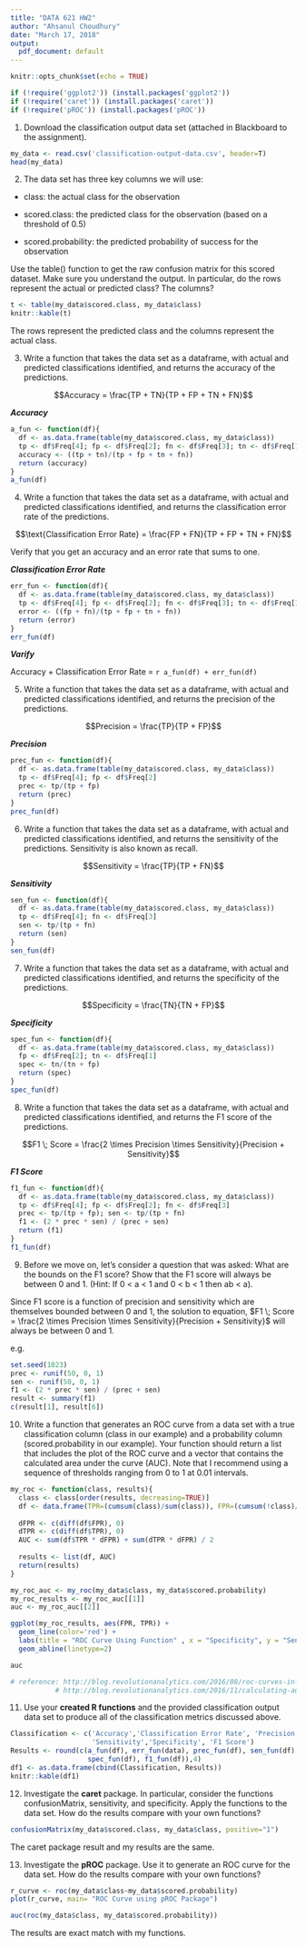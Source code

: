 ---
title: "DATA 621 HW2"
author: "Ahsanul Choudhury"
date: "March 17, 2018"
output:
  pdf_document: default
---

```{r setup, include=FALSE}
knitr::opts_chunk$set(echo = TRUE)
```


```{r, warning=FALSE, message=FALSE}
if (!require('ggplot2')) (install.packages('ggplot2'))
if (!require('caret')) (install.packages('caret'))
if (!require('pROC')) (install.packages('pROC'))
```

1.  Download the classification output data set (attached in Blackboard to the assignment).

```{r}
my_data <- read.csv('classification-output-data.csv', header=T)
head(my_data)
```


2.   The data set has three key columns we will use:

-   class: the actual class for the observation

-   scored.class: the predicted class for the observation (based on a threshold of 0.5)

-   scored.probability: the predicted probability of success for the observation

Use the table() function to get the raw confusion matrix for this scored dataset. Make sure you understand
the output. In particular, do the rows represent the actual or predicted class? The columns?


```{r}
t <- table(my_data$scored.class, my_data$class)
knitr::kable(t)
```

The rows represent the predicted class and the columns represent the actual class.

3.   Write a function that takes the data set as a dataframe, with actual and predicted classifications identified,
and returns the accuracy of the predictions.

$$Accuracy = \frac{TP + TN}{TP + FP + TN + FN}$$

***Accuracy***

```{r}
a_fun <- function(df){
  df <- as.data.frame(table(my_data$scored.class, my_data$class))
  tp <- df$Freq[4]; fp <- df$Freq[2]; fn <- df$Freq[3]; tn <- df$Freq[1]
  accuracy <- ((tp + tn)/(tp + fp + tn + fn))
  return (accuracy)
} 
a_fun(df)
```


4.   Write a function that takes the data set as a dataframe, with actual and predicted classifications identified, and returns the classification error rate of the predictions.

$$\text{Classification Error Rate} = \frac{FP + FN}{TP + FP + TN + FN}$$

Verify that you get an accuracy and an error rate that sums to one.

***Classification Error Rate***

```{r}
err_fun <- function(df){
  df <- as.data.frame(table(my_data$scored.class, my_data$class))
  tp <- df$Freq[4]; fp <- df$Freq[2]; fn <- df$Freq[3]; tn <- df$Freq[1]
  error <- ((fp + fn)/(tp + fp + tn + fn))
  return (error)
} 
err_fun(df)
```

***Varify***

Accuracy + Classification Error Rate = `r a_fun(df) + err_fun(df)`


5.   Write a function that takes the data set as a dataframe, with actual and predicted classifications identified,
and returns the precision of the predictions.

$$Precision = \frac{TP}{TP + FP}$$

***Precision***

```{r}
prec_fun <- function(df){
  df <- as.data.frame(table(my_data$scored.class, my_data$class))
  tp <- df$Freq[4]; fp <- df$Freq[2]
  prec <- tp/(tp + fp)
  return (prec)
} 
prec_fun(df)
```

6.   Write a function that takes the data set as a dataframe, with actual and predicted classifications identified,
and returns the sensitivity of the predictions. Sensitivity is also known as recall.

$$Sensitivity = \frac{TP}{TP + FN}$$

***Sensitivity***


```{r}
sen_fun <- function(df){
  df <- as.data.frame(table(my_data$scored.class, my_data$class))
  tp <- df$Freq[4]; fn <- df$Freq[3]
  sen <- tp/(tp + fn)
  return (sen)
} 
sen_fun(df)
```


7.   Write a function that takes the data set as a dataframe, with actual and predicted classifications identified,
and returns the specificity of the predictions.

$$Specificity = \frac{TN}{TN + FP}$$

***Specificity***

```{r}
spec_fun <- function(df){
  df <- as.data.frame(table(my_data$scored.class, my_data$class))
  fp <- df$Freq[2]; tn <- df$Freq[1]
  spec <- tn/(tn + fp)
  return (spec)
} 
spec_fun(df)
```


8.   Write a function that takes the data set as a dataframe, with actual and predicted classifications identified,
and returns the F1 score of the predictions.

$$F1 \; Score = \frac{2 \times Precision \times Sensitivity}{Precision + Sensitivity}$$

***F1 Score***

```{r}
f1_fun <- function(df){
  df <- as.data.frame(table(my_data$scored.class, my_data$class))
  tp <- df$Freq[4]; fp <- df$Freq[2]; fn <- df$Freq[3]
  prec <- tp/(tp + fp); sen <- tp/(tp + fn)
  f1 <- (2 * prec * sen) / (prec + sen)
  return (f1)
} 
f1_fun(df)
```


9.   Before we move on, let's consider a question that was asked: What are the bounds on the F1 score? Show that the F1 score will always be between 0 and 1. (Hint: If 0 < a < 1 and 0 < b < 1 then ab < a).

Since F1 score is a function of precision and sensitivity which are themselves bounded between 0 and 1, the solution to equation,
$F1 \; Score = \frac{2 \times Precision \times Sensitivity}{Precision + Sensitivity}$ will always be between 0 and 1.

e.g.

```{r}
set.seed(1023)
prec <- runif(50, 0, 1)
sen <- runif(50, 0, 1)
f1 <- (2 * prec * sen) / (prec + sen)
result <- summary(f1)
c(result[1], result[6])
```

10.   Write a function that generates an ROC curve from a data set with a true classification column (class in our example) and a probability column (scored.probability in our example). Your function should return a list that includes the plot of the ROC curve and a vector that contains the calculated area under the curve (AUC). Note that I recommend using a sequence of thresholds ranging from 0 to 1 at 0.01 intervals.

```{r}

my_roc <- function(class, results){
  class <- class[order(results, decreasing=TRUE)]
  df <- data.frame(TPR=(cumsum(class)/sum(class)), FPR=(cumsum(!class)/sum(!class)), class)
   
  dFPR <- c(diff(df$FPR), 0)
  dTPR <- c(diff(df$TPR), 0)
  AUC <- sum(df$TPR * dFPR) + sum(dTPR * dFPR) / 2
    
  results <- list(df, AUC)
  return(results)
}

my_roc_auc <- my_roc(my_data$class, my_data$scored.probability)
my_roc_results <- my_roc_auc[[1]]
auc <- my_roc_auc[[2]]

ggplot(my_roc_results, aes(FPR, TPR)) +
  geom_line(color='red') +
  labs(title = "ROC Curve Using Function" , x = "Specificity", y = "Sensitivity") +
  geom_abline(linetype=2)

auc

# reference: http://blog.revolutionanalytics.com/2016/08/roc-curves-in-two-lines-of-code.html
           # http://blog.revolutionanalytics.com/2016/11/calculating-auc.html
```

11.   Use your **created R functions** and the provided classification output data set to produce all of the classification metrics discussed above.

```{r}
Classification <- c('Accuracy','Classification Error Rate', 'Precision', 
                    'Sensitivity','Specificity', 'F1 Score')
Results <- round(c(a_fun(df), err_fun(data), prec_fun(df), sen_fun(df), 
                   spec_fun(df), f1_fun(df)),4)
df1 <- as.data.frame(cbind(Classification, Results))
knitr::kable(df1)
```

12.   Investigate the **caret** package. In particular, consider the functions confusionMatrix, sensitivity, and specificity. Apply the functions to the data set. How do the results compare with your own functions?

```{r}
confusionMatrix(my_data$scored.class, my_data$class, positive="1")
```
The caret package result and my results are the same.


13.   Investigate the **pROC** package. Use it to generate an ROC curve for the data set. How do the results compare with your own functions?

```{r}
r_curve <- roc(my_data$class~my_data$scored.probability)
plot(r_curve, main= "ROC Curve using pROC Package")

auc(roc(my_data$class, my_data$scored.probability))
```
The results are exact match with my functions.
